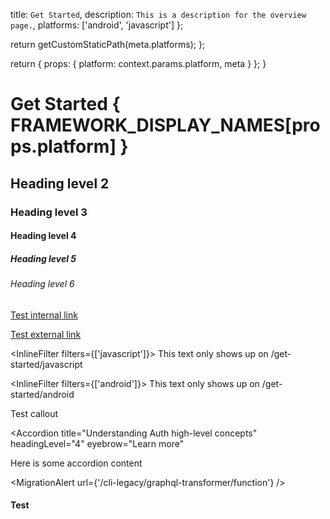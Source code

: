
  title: `Get Started`,
  description: `This is a description for the overview page.`,
  platforms: ['android', 'javascript']
};

  return getCustomStaticPath(meta.platforms);
};

  return {
    props: {
      platform: context.params.platform,
      meta
    }
  };
}

# Get Started { FRAMEWORK_DISPLAY_NAMES[props.platform] }

## Heading level 2

### Heading level 3

#### Heading level 4

##### Heading level 5

###### Heading level 6

[Test internal link](/javascript)

[Test external link](https://aws.amazon.com)

<InlineFilter filters={['javascript']}>
  This text only shows up on /get-started/javascript
</InlineFilter>

<InlineFilter filters={['android']}>
  This text only shows up on /get-started/android
</InlineFilter>

<Callout>Test callout</Callout>

<Accordion
  title="Understanding Auth high-level concepts"
  headingLevel="4"
  eyebrow="Learn more"
>
  Here is some accordion content
</Accordion>

<YoutubeEmbed embedId="fWbM5DLh25U" />

<MigrationAlert url={'/cli-legacy/graphql-transformer/function'} />

<Card className="vertical" href="/">
  <CardDetail>
    <h4>Test</h4>
  </CardDetail>
</Card>
